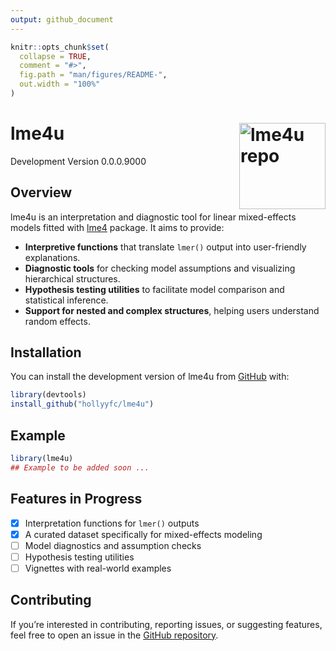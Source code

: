 ```yaml
---
output: github_document
---
```


<!-- README.md is generated from README.Rmd. Please edit that file -->

```r
knitr::opts_chunk$set(
  collapse = TRUE,
  comment = "#>",
  fig.path = "man/figures/README-",
  out.width = "100%"
)
```

# lme4u <a href="https://github.com/hollyyfc/lme4u"><img src="man/figures/logo.png" align="right" height="138" alt="lme4u repo" /></a>

Development Version 0.0.0.9000

<!-- badges: start -->
<!-- badges: end -->

## Overview

lme4u is an interpretation and diagnostic tool for linear mixed-effects models fitted with [lme4](https://cran.r-project.org/web/packages/lme4/index.html) package. It aims to provide:

- **Interpretive functions** that translate `lmer()` output into user-friendly explanations.
- **Diagnostic tools** for checking model assumptions and visualizing hierarchical structures.
- **Hypothesis testing utilities** to facilitate model comparison and statistical inference.
- **Support for nested and complex structures**, helping users understand random effects.

## Installation

You can install the development version of lme4u from [GitHub](https://github.com/) with:

```r
library(devtools)
install_github("hollyyfc/lme4u")
```

## Example

```r
library(lme4u)
## Example to be added soon ...
```

## Features in Progress

- [x] Interpretation functions for `lmer()` outputs
- [x] A curated dataset specifically for mixed-effects modeling
- [ ] Model diagnostics and assumption checks
- [ ] Hypothesis testing utilities
- [ ] Vignettes with real-world examples

## Contributing

If you’re interested in contributing, reporting issues, or suggesting features, feel free to open an issue in the [GitHub repository](https://github.com/hollyyfc/lme4u/issues).

